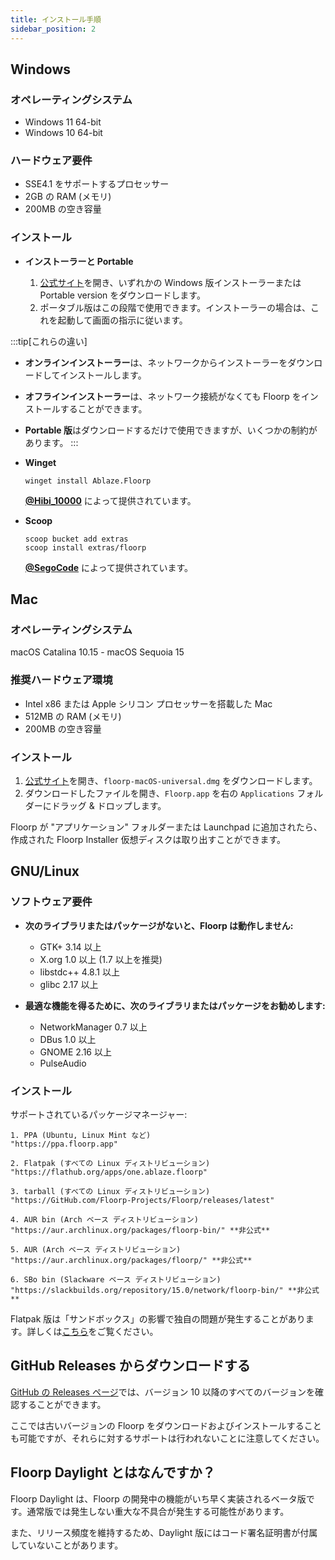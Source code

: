 ```yaml
---
title: インストール手順
sidebar_position: 2
---
```



## Windows

### オペレーティングシステム

- Windows 11 64-bit
- Windows 10 64-bit

### ハードウェア要件

- SSE4.1 をサポートするプロセッサー
- 2GB の RAM (メモリ)
- 200MB の空き容量

### インストール

- **インストーラーと Portable**

  1. [公式サイト](https://floorp.app/ja-JP/download)を開き、いずれかの Windows 版インストーラーまたは Portable version をダウンロードします。
  2. ポータブル版はこの段階で使用できます。インストーラーの場合は、これを起動して画面の指示に従います。

:::tip[これらの違い]
- **オンラインインストーラー**は、ネットワークからインストーラーをダウンロードしてインストールします。
- **オフラインインストーラー**は、ネットワーク接続がなくても Floorp をインストールすることができます。
- **Portable 版**はダウンロードするだけで使用できますが、いくつかの制約があります。
:::

- **Winget**

  ```shell
  winget install Ablaze.Floorp
  ```

  **[@Hibi_10000](https://github.com/Hibi-10000)** によって提供されています。
- **Scoop**
  ```shell
  scoop bucket add extras
  scoop install extras/floorp
  ```
  **[@SegoCode](https://github.com/SegoCode)** によって提供されています。

## Mac

### オペレーティングシステム

macOS Catalina 10.15 - macOS Sequoia 15

### 推奨ハードウェア環境

- Intel x86 または Apple シリコン プロセッサーを搭載した Mac
- 512MB の RAM (メモリ)
- 200MB の空き容量

### インストール

1. [公式サイト](https://floorp.app/ja-JP/download)を開き、`floorp-macOS-universal.dmg` をダウンロードします。
2. ダウンロードしたファイルを開き、`Floorp.app` を右の `Applications` フォルダーにドラッグ & ドロップします。

  Floorp が "アプリケーション" フォルダーまたは Launchpad に追加されたら、作成された Floorp Installer 仮想ディスクは取り出すことができます。

## GNU/Linux

### ソフトウェア要件

- **次のライブラリまたはパッケージがないと、Floorp は動作しません:**

  - GTK+ 3.14 以上
  - X.org 1.0 以上 (1.7 以上を推奨)
  - libstdc++ 4.8.1 以上
  - glibc 2.17 以上

- **最適な機能を得るために、次のライブラリまたはパッケージをお勧めします:**

  - NetworkManager 0.7 以上
  - DBus 1.0 以上
  - GNOME 2.16 以上
  - PulseAudio

### インストール

サポートされているパッケージマネージャー:

```text
1. PPA (Ubuntu, Linux Mint など)                 "https://ppa.floorp.app"

2. Flatpak (すべての Linux ディストリビューション)    "https://flathub.org/apps/one.ablaze.floorp"

3. tarball (すべての Linux ディストリビューション)    "https://GitHub.com/Floorp-Projects/Floorp/releases/latest"

4. AUR bin (Arch ベース ディストリビューション)       "https://aur.archlinux.org/packages/floorp-bin/" **非公式**

5. AUR (Arch ベース ディストリビューション)           "https://aur.archlinux.org/packages/floorp/" **非公式**

6. SBo bin (Slackware ベース ディストリビューション)  "https://slackbuilds.org/repository/15.0/network/floorp-bin/" **非公式**
```

Flatpak 版は「サンドボックス」の影響で独自の問題が発生することがあります。詳しくは[こちら](/docs/issue-tracker/flatpak)をご覧ください。

## GitHub Releases からダウンロードする

[GitHub の Releases ページ](https://github.com/Floorp-Projects/Floorp/releases)では、バージョン 10 以降のすべてのバージョンを確認することができます。

ここでは古いバージョンの Floorp をダウンロードおよびインストールすることも可能ですが、それらに対するサポートは行われないことに注意してください。

## Floorp Daylight とはなんですか？

Floorp Daylight は、Floorp の開発中の機能がいち早く実装されるベータ版です。通常版では発生しない重大な不具合が発生する可能性があります。

また、リリース頻度を維持するため、Daylight 版にはコード署名証明書が付属していないことがあります。

<Support />